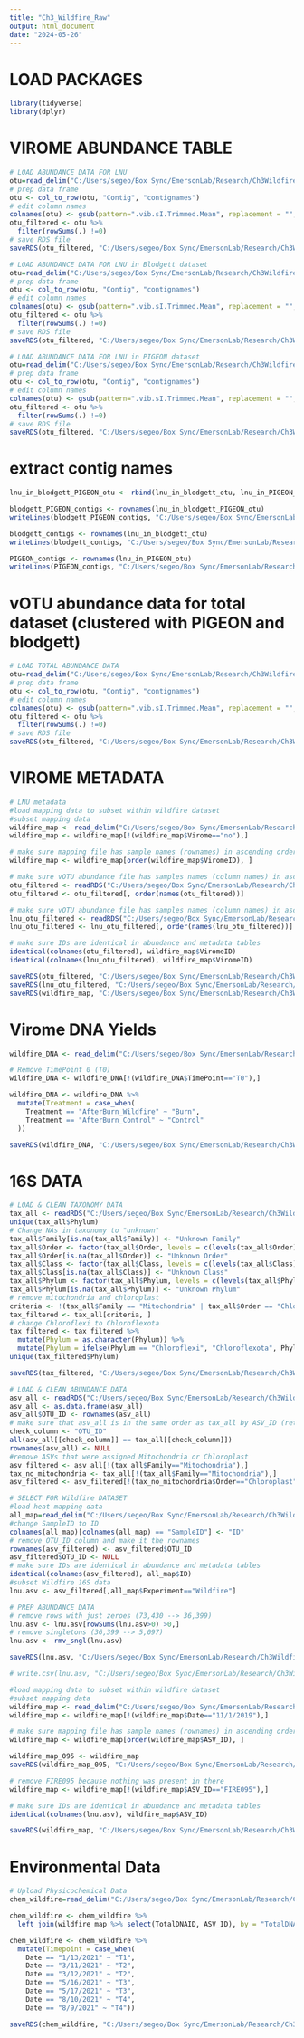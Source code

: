 ---
title: "Ch3_Wildfire_Raw"
output: html_document
date: "2024-05-26"
---

# LOAD PACKAGES
```{r}
library(tidyverse)
library(dplyr)
```

# VIROME ABUNDANCE TABLE
```{r}
# LOAD ABUNDANCE DATA FOR LNU
otu=read_delim("C:/Users/segeo/Box Sync/EmersonLab/Research/Ch3Wildfire/R_Figures/input data/all.good.75.tmean.tsv", delim = "\t", col_names = TRUE)
# prep data frame
otu <- col_to_row(otu, "Contig", "contignames")
# edit column names 
colnames(otu) <- gsub(pattern=".vib.sI.Trimmed.Mean", replacement = "", x=colnames(otu))
otu_filtered <- otu %>%
  filter(rowSums(.) !=0)
# save RDS file
saveRDS(otu_filtered, "C:/Users/segeo/Box Sync/EmersonLab/Research/Ch3Wildfire/R_Figures/rds/lnu_otu.RDS")
```

```{r}
# LOAD ABUNDANCE DATA FOR LNU in Blodgett dataset
otu=read_delim("C:/Users/segeo/Box Sync/EmersonLab/Research/Ch3Wildfire/R_Figures/input data/LNU.in.Blodgett.75.tmean.tsv", delim = "\t", col_names = TRUE)
# prep data frame
otu <- col_to_row(otu, "Contig", "contignames")
# edit column names 
colnames(otu) <- gsub(pattern=".vib.sI.Trimmed.Mean", replacement = "", x=colnames(otu))
otu_filtered <- otu %>%
  filter(rowSums(.) !=0)
# save RDS file
saveRDS(otu_filtered, "C:/Users/segeo/Box Sync/EmersonLab/Research/Ch3Wildfire/R_Figures/rds/lnu_in_blodgett_otu.RDS")
```

```{r}
# LOAD ABUNDANCE DATA FOR LNU in PIGEON dataset
otu=read_delim("C:/Users/segeo/Box Sync/EmersonLab/Research/Ch3Wildfire/R_Figures/input data/LNU.in.PIGEON.75.tmean.tsv", delim = "\t", col_names = TRUE)
# prep data frame
otu <- col_to_row(otu, "Contig", "contignames")
# edit column names 
colnames(otu) <- gsub(pattern=".vib.sI.Trimmed.Mean", replacement = "", x=colnames(otu))
otu_filtered <- otu %>%
  filter(rowSums(.) !=0)
# save RDS file
saveRDS(otu_filtered, "C:/Users/segeo/Box Sync/EmersonLab/Research/Ch3Wildfire/R_Figures/rds/lnu_in_PIGEON_otu.RDS")
```

# extract contig names
```{r}
lnu_in_blodgett_PIGEON_otu <- rbind(lnu_in_blodgett_otu, lnu_in_PIGEON_otu)

blodgett_PIGEON_contigs <- rownames(lnu_in_blodgett_PIGEON_otu)
writeLines(blodgett_PIGEON_contigs, "C:/Users/segeo/Box Sync/EmersonLab/Research/Ch3Wildfire/R_Figures/input data/blodgett_PIGEON_contigs.txt")

blodgett_contigs <- rownames(lnu_in_blodgett_otu)
writeLines(blodgett_contigs, "C:/Users/segeo/Box Sync/EmersonLab/Research/Ch3Wildfire/R_Figures/input data/blodgett_contigs.txt")

PIGEON_contigs <- rownames(lnu_in_PIGEON_otu)
writeLines(PIGEON_contigs, "C:/Users/segeo/Box Sync/EmersonLab/Research/Ch3Wildfire/R_Figures/input data/PIGEON_contigs.txt")
```

# vOTU abundance data for total dataset (clustered with PIGEON and blodgett)
```{r}
# LOAD TOTAL ABUNDANCE DATA
otu=read_delim("C:/Users/segeo/Box Sync/EmersonLab/Research/Ch3Wildfire/R_Figures/input data/LNU.clustered.Pb.75.tmean.tsv", delim = "\t", col_names = TRUE)
# prep data frame
otu <- col_to_row(otu, "Contig", "contignames")
# edit column names 
colnames(otu) <- gsub(pattern=".vib.sI.Trimmed.Mean", replacement = "", x=colnames(otu))
otu_filtered <- otu %>%
  filter(rowSums(.) !=0)
# save RDS file
saveRDS(otu_filtered, "C:/Users/segeo/Box Sync/EmersonLab/Research/Ch3Wildfire/R_Figures/rds/lnu_in_Pb_otu.RDS")
```

# VIROME METADATA
```{r}
# LNU metadata
#load mapping data to subset within wildfire dataset 
#subset mapping data
wildfire_map <- read_delim("C:/Users/segeo/Box Sync/EmersonLab/Research/Ch3Wildfire/R_Figures/input data/QuailMcL_Metadata.txt", delim = "\t", col_names = TRUE)
wildfire_map <- wildfire_map[!(wildfire_map$Virome=="no"),]

# make sure mapping file has sample names (rownames) in ascending order
wildfire_map <- wildfire_map[order(wildfire_map$ViromeID), ]

# make sure vOTU abundance file has samples names (column names) in ascending order
otu_filtered <- readRDS("C:/Users/segeo/Box Sync/EmersonLab/Research/Ch3Wildfire/R_Figures/rds/lnu_in_Pb_otu.RDS")
otu_filtered <- otu_filtered[, order(names(otu_filtered))]

# make sure vOTU abundance file has samples names (column names) in ascending order
lnu_otu_filtered <- readRDS("C:/Users/segeo/Box Sync/EmersonLab/Research/Ch3Wildfire/R_Figures/rds/lnu_otu.RDS")
lnu_otu_filtered <- lnu_otu_filtered[, order(names(lnu_otu_filtered))]

# make sure IDs are identical in abundance and metadata tables
identical(colnames(otu_filtered), wildfire_map$ViromeID)
identical(colnames(lnu_otu_filtered), wildfire_map$ViromeID)

saveRDS(otu_filtered, "C:/Users/segeo/Box Sync/EmersonLab/Research/Ch3Wildfire/R_Figures/rds/lnu_in_Pb_otu.RDS")
saveRDS(lnu_otu_filtered, "C:/Users/segeo/Box Sync/EmersonLab/Research/Ch3Wildfire/R_Figures/rds/lnu_otu.RDS")
saveRDS(wildfire_map, "C:/Users/segeo/Box Sync/EmersonLab/Research/Ch3Wildfire/R_Figures/rds/wildfire_vOTU_map.RDS")
```

# Virome DNA Yields
```{r}
wildfire_DNA <- read_delim("C:/Users/segeo/Box Sync/EmersonLab/Research/Ch3Wildfire/R_Figures/input data/QuailMcL_Metadata.txt", delim = "\t", col_names = TRUE)

# Remove TimePoint 0 (T0)
wildfire_DNA <- wildfire_DNA[!(wildfire_DNA$TimePoint=="T0"),]

wildfire_DNA <- wildfire_DNA %>%
  mutate(Treatment = case_when(
    Treatment == "AfterBurn_Wildfire" ~ "Burn", 
    Treatment == "AfterBurn_Control" ~ "Control"
  ))

saveRDS(wildfire_DNA, "C:/Users/segeo/Box Sync/EmersonLab/Research/Ch3Wildfire/R_Figures/rds/wildfire_DNA.RDS")
```


# 16S DATA
```{r}
# LOAD & CLEAN TAXONOMY DATA
tax_all <- readRDS("C:/Users/segeo/Box Sync/EmersonLab/Research/Ch3Wildfire/R_Figures/rds/tax_all.RDS")
unique(tax_all$Phylum)
# Change NAs in taxonomy to "unknown"
tax_all$Family[is.na(tax_all$Family)] <- "Unknown Family"
tax_all$Order <- factor(tax_all$Order, levels = c(levels(tax_all$Order), "Unknown Order"))
tax_all$Order[is.na(tax_all$Order)] <- "Unknown Order"
tax_all$Class <- factor(tax_all$Class, levels = c(levels(tax_all$Class), "Unknown Class"))
tax_all$Class[is.na(tax_all$Class)] <- "Unknown Class"
tax_all$Phylum <- factor(tax_all$Phylum, levels = c(levels(tax_all$Phylum), "Unknown Phylum"))
tax_all$Phylum[is.na(tax_all$Phylum)] <- "Unknown Phylum"
# remove mitochondria and chloroplast
criteria <- !(tax_all$Family == "Mitochondria" | tax_all$Order == "Chloroplast")
tax_filtered <- tax_all[criteria, ]
# change Chloroflexi to Chloroflexota
tax_filtered <- tax_filtered %>%
  mutate(Phylum = as.character(Phylum)) %>%
  mutate(Phylum = ifelse(Phylum == "Chloroflexi", "Chloroflexota", Phylum))
unique(tax_filtered$Phylum)

saveRDS(tax_filtered, "C:/Users/segeo/Box Sync/EmersonLab/Research/Ch3Wildfire/R_Figures/rds/tax_filtered.RDS")

# LOAD & CLEAN ABUNDANCE DATA
asv_all <- readRDS("C:/Users/segeo/Box Sync/EmersonLab/Research/Ch3Wildfire/R_Figures/rds/asv_all.RDS")
asv_all <- as.data.frame(asv_all)
asv_all$OTU_ID <- rownames(asv_all)
# make sure that asv_all is in the same order as tax_all by ASV_ID (return = TRUE)
check_column <- "OTU_ID"
all(asv_all[[check_column]] == tax_all[[check_column]])
rownames(asv_all) <- NULL
#remove ASVs that were assigned Mitochondria or Chloroplast
asv_filtered <- asv_all[!(tax_all$Family=="Mitochondria"),]
tax_no_mitochondria <- tax_all[!(tax_all$Family=="Mitochondria"),]
asv_filtered <- asv_filtered[!(tax_no_mitochondria$Order=="Chloroplast"),]

# SELECT FOR Wildfire DATASET
#load heat mapping data
all_map=read_delim("C:/Users/segeo/Box Sync/EmersonLab/Research/Ch3Wildfire/R_Figures/input data/16S_ID.txt", delim = "\t", col_names = TRUE)
#change SampleID to ID
colnames(all_map)[colnames(all_map) == "SampleID"] <- "ID"
# remove OTU_ID column and make it the rownames
rownames(asv_filtered) <- asv_filtered$OTU_ID
asv_filtered$OTU_ID <- NULL
# make sure IDs are identical in abundance and metadata tables
identical(colnames(asv_filtered), all_map$ID)
#subset Wildfire 16S data
lnu.asv <- asv_filtered[,all_map$Experiment=="Wildfire"]

# PREP ABUNDANCE DATA
# remove rows with just zeroes (73,430 --> 36,399)
lnu.asv <- lnu.asv[rowSums(lnu.asv>0) >0,]
# remove singletons (36,399 --> 5,097) 
lnu.asv <- rmv_sngl(lnu.asv)

saveRDS(lnu.asv, "C:/Users/segeo/Box Sync/EmersonLab/Research/Ch3Wildfire/R_Figures/rds/lnu.asv.RDS")

# write.csv(lnu.asv, "C:/Users/segeo/Box Sync/EmersonLab/Research/Ch3Wildfire/16S_rRNA_ASV_Abundance_Table.csv")

#load mapping data to subset within wildfire dataset 
#subset mapping data
wildfire_map <- read_delim("C:/Users/segeo/Box Sync/EmersonLab/Research/Ch3Wildfire/R_Figures/input data/QuailMcL_Metadata.txt", delim = "\t", col_names = TRUE)
wildfire_map <- wildfire_map[!(wildfire_map$Date=="11/1/2019"),]

# make sure mapping file has sample names (rownames) in ascending order
wildfire_map <- wildfire_map[order(wildfire_map$ASV_ID), ]

wildfire_map_095 <- wildfire_map
saveRDS(wildfire_map_095, "C:/Users/segeo/Box Sync/EmersonLab/Research/Ch3Wildfire/R_Figures/input data/wildfire_map_095.RDS")

# remove FIRE095 because nothing was present in there
wildfire_map <- wildfire_map[!(wildfire_map$ASV_ID=="FIRE095"),]

# make sure IDs are identical in abundance and metadata tables
identical(colnames(lnu.asv), wildfire_map$ASV_ID)

saveRDS(wildfire_map, "C:/Users/segeo/Box Sync/EmersonLab/Research/Ch3Wildfire/R_Figures/rds/wildfire_asv_map.RDS")
```

# Environmental Data
```{r}
# Upload Physicochemical Data
chem_wildfire=read_delim("C:/Users/segeo/Box Sync/EmersonLab/Research/Ch3Wildfire/R_Figures/input data/lnu_env_data.csv", delim = ",", col_names = TRUE)

chem_wildfire <- chem_wildfire %>%
  left_join(wildfire_map %>% select(TotalDNAID, ASV_ID), by = "TotalDNAID")

chem_wildfire <- chem_wildfire %>%
  mutate(Timepoint = case_when(
    Date == "1/13/2021" ~ "T1",
    Date == "3/11/2021" ~ "T2",
    Date == "3/12/2021" ~ "T2",
    Date == "5/16/2021" ~ "T3",
    Date == "5/17/2021" ~ "T3",
    Date == "8/10/2021" ~ "T4", 
    Date == "8/9/2021" ~ "T4"))

saveRDS(chem_wildfire, "C:/Users/segeo/Box Sync/EmersonLab/Research/Ch3Wildfire/R_Figures/rds/chem_wildfire.RDS")
```

